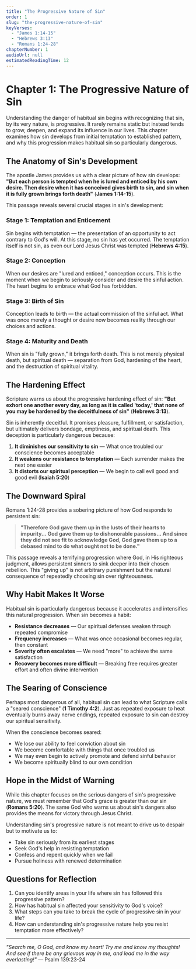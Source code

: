 ```yaml
---
title: "The Progressive Nature of Sin"
order: 1
slug: "the-progressive-nature-of-sin"
keyVerses:
  - "James 1:14-15"
  - "Hebrews 3:13"
  - "Romans 1:24-28"
chapterNumber: 1
audioUrl: null
estimatedReadingTime: 12
---
```


# Chapter 1: The Progressive Nature of Sin

Understanding the danger of habitual sin begins with recognizing that sin, by its very nature, is progressive. It rarely remains static but instead tends to grow, deepen, and expand its influence in our lives. This chapter examines how sin develops from initial temptation to established pattern, and why this progression makes habitual sin so particularly dangerous.

## The Anatomy of Sin's Development

The apostle James provides us with a clear picture of how sin develops: **"But each person is tempted when he is lured and enticed by his own desire. Then desire when it has conceived gives birth to sin, and sin when it is fully grown brings forth death"** (**James 1:14-15**).

This passage reveals several crucial stages in sin's development:

### Stage 1: Temptation and Enticement
Sin begins with temptation — the presentation of an opportunity to act contrary to God's will. At this stage, no sin has yet occurred. The temptation itself is not sin, as even our Lord Jesus Christ was tempted (**Hebrews 4:15**).

### Stage 2: Conception 
When our desires are "lured and enticed," conception occurs. This is the moment when we begin to seriously consider and desire the sinful action. The heart begins to embrace what God has forbidden.

### Stage 3: Birth of Sin
Conception leads to birth — the actual commission of the sinful act. What was once merely a thought or desire now becomes reality through our choices and actions.

### Stage 4: Maturity and Death
When sin is "fully grown," it brings forth death. This is not merely physical death, but spiritual death — separation from God, hardening of the heart, and the destruction of spiritual vitality.

## The Hardening Effect

Scripture warns us about the progressive hardening effect of sin: **"But exhort one another every day, as long as it is called 'today,' that none of you may be hardened by the deceitfulness of sin"** (**Hebrews 3:13**).

Sin is inherently deceitful. It promises pleasure, fulfillment, or satisfaction, but ultimately delivers bondage, emptiness, and spiritual death. This deception is particularly dangerous because:

1. **It diminishes our sensitivity to sin** — What once troubled our conscience becomes acceptable
2. **It weakens our resistance to temptation** — Each surrender makes the next one easier
3. **It distorts our spiritual perception** — We begin to call evil good and good evil (**Isaiah 5:20**)

## The Downward Spiral

Romans 1:24-28 provides a sobering picture of how God responds to persistent sin:

> **"Therefore God gave them up in the lusts of their hearts to impurity... God gave them up to dishonorable passions... And since they did not see fit to acknowledge God, God gave them up to a debased mind to do what ought not to be done."**

This passage reveals a terrifying progression where God, in His righteous judgment, allows persistent sinners to sink deeper into their chosen rebellion. This "giving up" is not arbitrary punishment but the natural consequence of repeatedly choosing sin over righteousness.

## Why Habit Makes It Worse

Habitual sin is particularly dangerous because it accelerates and intensifies this natural progression. When sin becomes a habit:

- **Resistance decreases** — Our spiritual defenses weaken through repeated compromise
- **Frequency increases** — What was once occasional becomes regular, then constant
- **Severity often escalates** — We need "more" to achieve the same satisfaction
- **Recovery becomes more difficult** — Breaking free requires greater effort and often divine intervention

## The Searing of Conscience

Perhaps most dangerous of all, habitual sin can lead to what Scripture calls a "seared conscience" (**1 Timothy 4:2**). Just as repeated exposure to heat eventually burns away nerve endings, repeated exposure to sin can destroy our spiritual sensitivity.

When the conscience becomes seared:
- We lose our ability to feel conviction about sin
- We become comfortable with things that once troubled us
- We may even begin to actively promote and defend sinful behavior
- We become spiritually blind to our own condition

## Hope in the Midst of Warning

While this chapter focuses on the serious dangers of sin's progressive nature, we must remember that God's grace is greater than our sin (**Romans 5:20**). The same God who warns us about sin's dangers also provides the means for victory through Jesus Christ.

Understanding sin's progressive nature is not meant to drive us to despair but to motivate us to:
- Take sin seriously from its earliest stages
- Seek God's help in resisting temptation
- Confess and repent quickly when we fail
- Pursue holiness with renewed determination

## Questions for Reflection

1. Can you identify areas in your life where sin has followed this progressive pattern?
2. How has habitual sin affected your sensitivity to God's voice?
3. What steps can you take to break the cycle of progressive sin in your life?
4. How can understanding sin's progressive nature help you resist temptation more effectively?

---

*"Search me, O God, and know my heart! Try me and know my thoughts! And see if there be any grievous way in me, and lead me in the way everlasting!"* — Psalm 139:23-24 